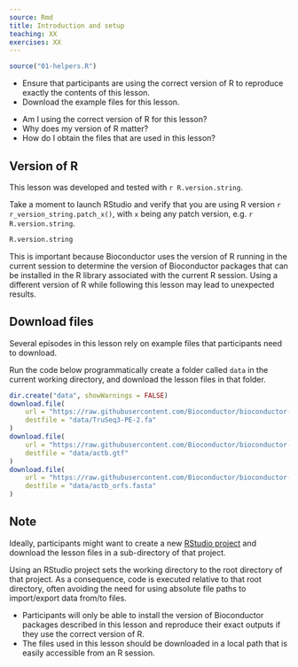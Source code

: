 ```yaml
---
source: Rmd
title: Introduction and setup
teaching: XX
exercises: XX
---
```


```r
source("01-helpers.R")
```

::::::::::::::::::::::::::::::::::::::: objectives

- Ensure that participants are using the correct version of R to reproduce exactly the contents of this lesson.
- Download the example files for this lesson.

::::::::::::::::::::::::::::::::::::::::::::::::::

:::::::::::::::::::::::::::::::::::::::: questions

- Am I using the correct version of R for this lesson?
- Why does my version of R matter?
- How do I obtain the files that are used in this lesson?

::::::::::::::::::::::::::::::::::::::::::::::::::

## Version of R

This lesson was developed and tested with `r R.version.string`.

Take a moment to launch RStudio and verify that you are using R version `r r_version_string.patch_x()`, with `x` being any patch version, e.g. `r R.version.string`.

```r
R.version.string
```

This is important because Bioconductor uses the version of R running in the current session to determine the version of Bioconductor packages that can be installed in the R library associated with the current R session.
Using a different version of R while following this lesson may lead to unexpected results.

## Download files

Several episodes in this lesson rely on example files that participants need to download.

Run the code below programmatically create a folder called `data` in the current working directory, and download the lesson files in that folder.

```r
dir.create("data", showWarnings = FALSE)
download.file(
    url = "https://raw.githubusercontent.com/Bioconductor/bioconductor-teaching/master/data/TrimmomaticAdapters/TruSeq3-PE-2.fa", 
    destfile = "data/TruSeq3-PE-2.fa"
)
download.file(
    url = "https://raw.githubusercontent.com/Bioconductor/bioconductor-teaching/master/data/ActbGtf/actb.gtf", 
    destfile = "data/actb.gtf"
)
download.file(
    url = "https://raw.githubusercontent.com/Bioconductor/bioconductor-teaching/master/data/ActbOrf/actb_orfs.fasta", 
    destfile = "data/actb_orfs.fasta"
)
```

:::::::::::::::::::::::::::::::::::::::::  callout

## Note

Ideally, participants might want to create a new [RStudio project][external-rstudio-project] and download the lesson files in a sub-directory of that project.

Using an RStudio project sets the working directory to the root directory of that project.
As a consequence, code is executed relative to that root directory, often avoiding the need for using absolute file paths to import/export data from/to files.


::::::::::::::::::::::::::::::::::::::::::::::::::

[external-rstudio-project]: https://support.rstudio.com/hc/en-us/articles/200526207-Using-Projects


:::::::::::::::::::::::::::::::::::::::: keypoints

- Participants will only be able to install the version of Bioconductor packages described in this lesson and reproduce their exact outputs if they use the correct version of R.
- The files used in this lesson should be downloaded in a local path that is easily accessible from an R session.

::::::::::::::::::::::::::::::::::::::::::::::::::



